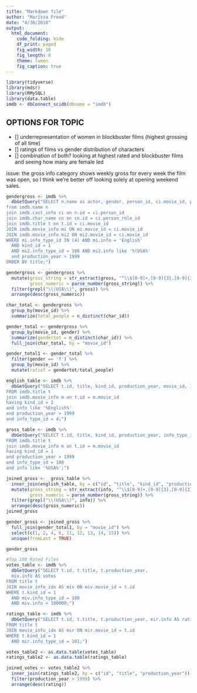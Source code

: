 ```yaml
---
title: "Markdown file"
author: "Marissa Freed"
date: "4/30/2018"
output: 
  html_document:
    code_folding: hide
    df_print: paged
    fig_width: 10
    fig_length: 8
    theme: lumen
    fig_caption: true
---
```


```r
library(tidyverse)
library(mdsr)
library(RMySQL)
library(data.table)
imdb <- dbConnect_scidb(dbname = "imdb")
```


## OPTIONS FOR TOPIC
- [] underrepresentation of women in blockbuster films (highest grossing of all time)
- [] ratings of films vs gender distribution of characters
- [] combination of both? looking at highest rated and blockbuster films and seeing how many are female led




issue: the gross info category shows weekly gross for every week the film was open, so I think we're better off looking solely at opening weekend sales.

```r
gendergross <- imdb %>%
  dbGetQuery("SELECT n.name as actor, gender, person_id, ci.movie_id, person_role_id as char_id,  cn.name as character_name, title, production_year, mi.info as language, mi2.info as gross
from imdb.name n
join imdb.cast_info ci on n.id = ci.person_id
join imdb.char_name cn on cn.id = ci.person_role_id
join imdb.title t on t.id = ci.movie_id
JOIN imdb.movie_info mi ON mi.movie_id = ci.movie_id
JOIN imdb.movie_info mi2 ON mi2.movie_id = ci.movie_id
WHERE mi.info_type_id IN (4) AND mi.info = 'English'
  AND kind_id = 1
  AND mi2.info_type_id = 108 AND mi2.info like '%(USA%'
  and production_year > 1999
ORDER BY title;")

```

```r
gendergross <- gendergross %>%
  mutate(gross_string = str_extract(gross, "^\\$[0-9]+,[0-9]{3},[0-9]{3}"),
         gross_numeric = parse_number(gross_string)) %>%
  filter(grepl("\\(USA\\)", gross)) %>%
  arrange(desc(gross_numeric))

char_total <- gendergross %>%
  group_by(movie_id) %>%
  summarize(total_people = n_distinct(char_id))

gender_total <- gendergross %>%
  group_by(movie_id, gender) %>%
  summarize(gendertot = n_distinct(char_id)) %>%
  full_join(char_total, by = "movie_id")

gender_total1 <- gender_total %>%
  filter(gender == 'f') %>%
  group_by(movie_id) %>%
  mutate(ratiof = gendertot/total_people)

```

```r
english_table <- imdb %>%
  dbGetQuery("SELECT t.id, title, kind_id, production_year, movie_id, info_type_id, info AS language
FROM imdb.title t 
join imdb.movie_info m on t.id = m.movie_id
having kind_id = 1 
and info like '%English%'
and production_year > 1999
and info_type_id = 4;")

gross_table <- imdb %>%
  dbGetQuery("SELECT t.id, title, kind_id, production_year, info_type_id, info
FROM imdb.title t 
join imdb.movie_info m on t.id = m.movie_id
having kind_id = 1 
and production_year > 1999
and info_type_id = 108
and info like '%USA%';")

joined_gross <-  gross_table %>%
  inner_join(english_table, by = c("id", "title", "kind_id", "production_year")) %>%
  mutate(gross_string = str_extract(info, "^\\$[0-9]+,[0-9]{3},[0-9]{3}"),
         gross_numeric = parse_number(gross_string)) %>%
  filter(grepl("\\(USA\\)", info)) %>%
  arrange(desc(gross_numeric))
joined_gross

gender_gross <- joined_gross %>%
  full_join(gender_total1, by = "movie_id") %>%
  select(c(1, 2, 4, 6, 11, 12, 13, 14, 15)) %>%
  unique(fromLast = TRUE)

gender_gross
```

```r
#Top 100 Rated Films
votes_table <- imdb %>%
  dbGetQuery("SELECT t.id, t.title, t.production_year, 
  miv.info AS votes
FROM title t
JOIN movie_info_idx AS miv ON miv.movie_id = t.id
WHERE t.kind_id = 1
  AND miv.info_type_id = 100
  AND miv.info > 100000;")

ratings_table <- imdb %>%
  dbGetQuery("SELECT t.id, t.title, t.production_year, mir.info AS rating
FROM title t
JOIN movie_info_idx AS mir ON mir.movie_id = t.id
WHERE t.kind_id = 1
  AND mir.info_type_id = 101;")

votes_table2 <- as.data.table(votes_table)
ratings_table2 <- as.data.table(ratings_table)

joined_votes <- votes_table2 %>%
  inner_join(ratings_table2, by = c("id", "title", "production_year")) %>%
  filter(production_year > 1999) %>%
  arrange(desc(rating))
```





